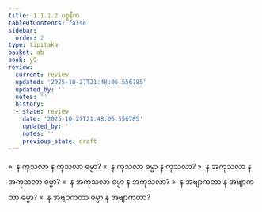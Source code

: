 ```yaml
---
title: 1.1.1.2 ပစ္စနီက
tableOfContents: false
sidebar:
  order: 2
type: tipitaka
basket: ab
book: y9
review:
  current: review
  updated: '2025-10-27T21:48:06.556785'
  updated_by: ''
  notes: ''
  history:
  - state: review
    date: '2025-10-27T21:48:06.556785'
    updated_by: ''
    notes: ''
    previous_state: draft
---
```



<ReviewStatus review={frontmatter.review} showDetails={true} />

<HypothesisAnnotation frontmatter={frontmatter} />

<DynamicBreadcrumb />

<Division number="2" book="y9" e="ch" v="35" p="1">

<Paragraph number="8" book="y9">
»  န ကုသလာ န ကုသလာ ဓမ္မာ?
</Paragraph>

<Paragraph number="9" book="y9">
«  န ကုသလာ ဓမ္မာ န ကုသလာ?
</Paragraph>

<Paragraph number="10" book="y9">
»  န အကုသလာ န အကုသလာ ဓမ္မာ?
</Paragraph>

<Paragraph number="11" book="y9">
«  န အကုသလာ ဓမ္မာ န အကုသလာ?
</Paragraph>

<Paragraph number="12" book="y9">
»  န အဗျာကတာ န အဗျာကတာ ဓမ္မာ?
</Paragraph>

<Paragraph number="13" book="y9">
«  န အဗျာကတာ ဓမ္မာ န အဗျာကတာ?
</Paragraph>
</Division>